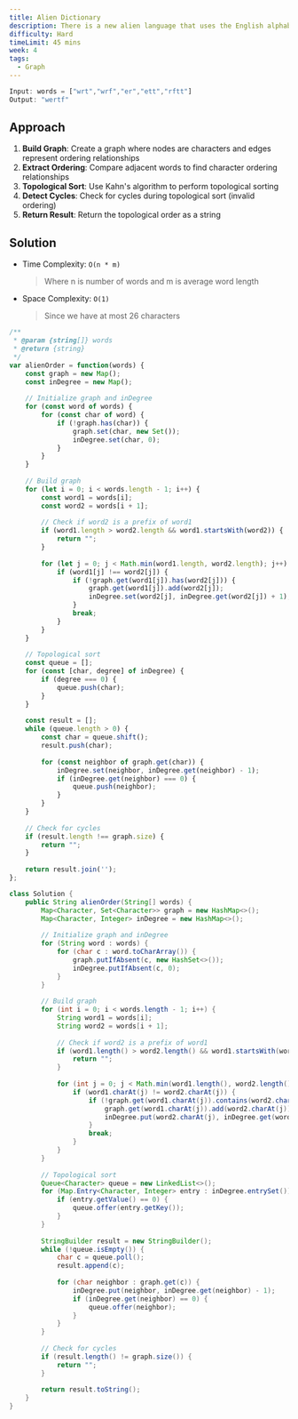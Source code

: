 ```yaml
---
title: Alien Dictionary
description: There is a new alien language that uses the English alphabet. However, the order among the letters is unknown to you. You are given a list of strings words from the alien language's dictionary, where the strings in words are sorted lexicographically by the rules of this new language.
difficulty: Hard
timeLimit: 45 mins
week: 4
tags:
  - Graph
---
```


```js title="Example"
Input: words = ["wrt","wrf","er","ett","rftt"]
Output: "wertf"
```

## Approach

1. **Build Graph**: Create a graph where nodes are characters and edges represent ordering relationships
2. **Extract Ordering**: Compare adjacent words to find character ordering relationships
3. **Topological Sort**: Use Kahn's algorithm to perform topological sorting
4. **Detect Cycles**: Check for cycles during topological sort (invalid ordering)
5. **Return Result**: Return the topological order as a string

## Solution

- Time Complexity: `O(n * m)`
  > Where n is number of words and m is average word length
- Space Complexity: `O(1)`
  > Since we have at most 26 characters

```js tab="JavaScript"
/**
 * @param {string[]} words
 * @return {string}
 */
var alienOrder = function(words) {
    const graph = new Map();
    const inDegree = new Map();
    
    // Initialize graph and inDegree
    for (const word of words) {
        for (const char of word) {
            if (!graph.has(char)) {
                graph.set(char, new Set());
                inDegree.set(char, 0);
            }
        }
    }
    
    // Build graph
    for (let i = 0; i < words.length - 1; i++) {
        const word1 = words[i];
        const word2 = words[i + 1];
        
        // Check if word2 is a prefix of word1
        if (word1.length > word2.length && word1.startsWith(word2)) {
            return "";
        }
        
        for (let j = 0; j < Math.min(word1.length, word2.length); j++) {
            if (word1[j] !== word2[j]) {
                if (!graph.get(word1[j]).has(word2[j])) {
                    graph.get(word1[j]).add(word2[j]);
                    inDegree.set(word2[j], inDegree.get(word2[j]) + 1);
                }
                break;
            }
        }
    }
    
    // Topological sort
    const queue = [];
    for (const [char, degree] of inDegree) {
        if (degree === 0) {
            queue.push(char);
        }
    }
    
    const result = [];
    while (queue.length > 0) {
        const char = queue.shift();
        result.push(char);
        
        for (const neighbor of graph.get(char)) {
            inDegree.set(neighbor, inDegree.get(neighbor) - 1);
            if (inDegree.get(neighbor) === 0) {
                queue.push(neighbor);
            }
        }
    }
    
    // Check for cycles
    if (result.length !== graph.size) {
        return "";
    }
    
    return result.join('');
};
```

```java tab="Java"
class Solution {
    public String alienOrder(String[] words) {
        Map<Character, Set<Character>> graph = new HashMap<>();
        Map<Character, Integer> inDegree = new HashMap<>();
        
        // Initialize graph and inDegree
        for (String word : words) {
            for (char c : word.toCharArray()) {
                graph.putIfAbsent(c, new HashSet<>());
                inDegree.putIfAbsent(c, 0);
            }
        }
        
        // Build graph
        for (int i = 0; i < words.length - 1; i++) {
            String word1 = words[i];
            String word2 = words[i + 1];
            
            // Check if word2 is a prefix of word1
            if (word1.length() > word2.length() && word1.startsWith(word2)) {
                return "";
            }
            
            for (int j = 0; j < Math.min(word1.length(), word2.length()); j++) {
                if (word1.charAt(j) != word2.charAt(j)) {
                    if (!graph.get(word1.charAt(j)).contains(word2.charAt(j))) {
                        graph.get(word1.charAt(j)).add(word2.charAt(j));
                        inDegree.put(word2.charAt(j), inDegree.get(word2.charAt(j)) + 1);
                    }
                    break;
                }
            }
        }
        
        // Topological sort
        Queue<Character> queue = new LinkedList<>();
        for (Map.Entry<Character, Integer> entry : inDegree.entrySet()) {
            if (entry.getValue() == 0) {
                queue.offer(entry.getKey());
            }
        }
        
        StringBuilder result = new StringBuilder();
        while (!queue.isEmpty()) {
            char c = queue.poll();
            result.append(c);
            
            for (char neighbor : graph.get(c)) {
                inDegree.put(neighbor, inDegree.get(neighbor) - 1);
                if (inDegree.get(neighbor) == 0) {
                    queue.offer(neighbor);
                }
            }
        }
        
        // Check for cycles
        if (result.length() != graph.size()) {
            return "";
        }
        
        return result.toString();
    }
}
```

